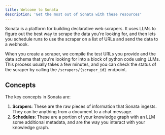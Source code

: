 ```yaml
---
title: Welcome to Sonata
description: 'Get the most out of Sonata with these resources'
---
```


Sonata is a platform for building declarative web scrapers. It uses LLMs to figure out the best way to scrape the data you're looking for, and then lets you schedule runs to use the scraper on a list of URLs and send the data to a webhook.

When you create a scraper, we compile the test URLs you provide and the data schema that you're looking for into a block of python code using LLMs. This process usually takes a few minutes, and you can check the status of the scraper by calling the `/scrapers/{scraper_id}` endpoint.

## Concepts

The key concepts in Sonata are:

1. **Scrapers**: These are the raw pieces of information that Sonata ingests. They can be anything from a document to a chat message.
2. **Schedules**: These are a portion of your knowledge graph with an LLM some additional metadata, and are the way you interact with your knowledge graph.